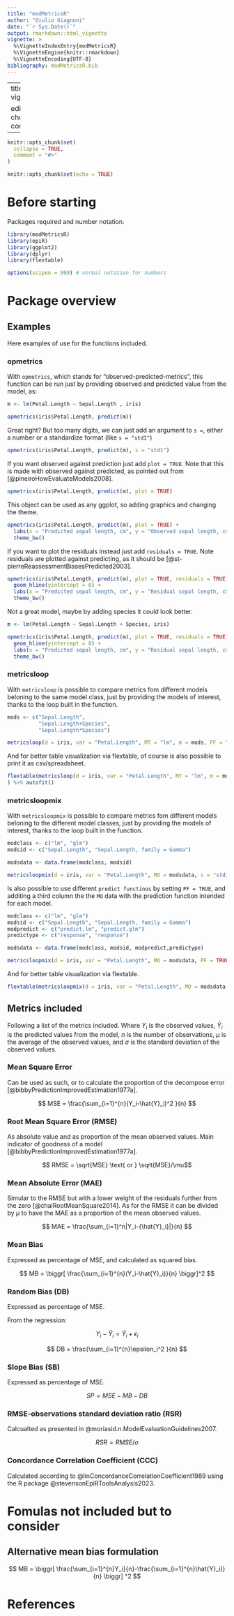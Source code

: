 ```yaml
---
title: "modMetricsR"
author: "Giulio Giagnoni"
date: "`r Sys.Date()`"
output: rmarkdown::html_vignette
vignette: >
  %\VignetteIndexEntry{modMetricsR}
  %\VignetteEngine{knitr::rmarkdown}
  %\VignetteEncoding{UTF-8}
bibliography: modMetricsR.bib
---
```


---
title: "modMetricsR vignette"

editor_options: 
  chunk_output_type: console
---

```r
knitr::opts_chunk$set(
  collapse = TRUE,
  comment = "#>"
)
```

```r
knitr::opts_chunk$set(echo = TRUE)
```


# Before starting

Packages required and number notation.

```r
library(modMetricsR)
library(epiR)
library(ggplot2) 
library(dplyr)
library(flextable)

options(scipen = 999) # normal notation for numbers
```

# Package overview

## Examples

Here examples of use for the functions included.

### opmetrics

With `opmetrics`, which stands for "observed-predicted-metrics", this function can be run just by providing observed and predicted value from the model, as:

```r
m <- lm(Petal.Length ~ Sepal.Length , iris)

opmetrics(iris$Petal.Length, predict(m))
```

Great right? But too many digits, we can just add an argument to `s = `, either a number or a standardize format (like `s = "std1"`)

```r
opmetrics(iris$Petal.Length, predict(m), s = "std1")
```

If you want observed against prediction just add `plot = TRUE`.
Note that this is made with observed against predicted, as pointed out from [@pineiroHowEvaluateModels2008].

```r
opmetrics(iris$Petal.Length, predict(m), plot = TRUE)
```

This object can be used as any ggplot, so adding graphics and changing the theme.

```r
opmetrics(iris$Petal.Length, predict(m), plot = TRUE) +
  labs(x = "Predicted sepal length, cm", y = "Observed sepal length, cm") +
  theme_bw()
```

If you want to plot the residuals instead just add `residuals = TRUE`.
Note residuals are plotted against predicting, as it should be [@st-pierreReassessmentBiasesPredicted2003].

```r
opmetrics(iris$Petal.Length, predict(m), plot = TRUE, residuals = TRUE) +
  geom_hline(yintercept = 0) +
  labs(x = "Predicted sepal length, cm", y = "Residual sepal length, cm") +
  theme_bw()
```

Not a great model, maybe by adding species it could look better.

```r
m <- lm(Petal.Length ~ Sepal.Length + Species, iris)

opmetrics(iris$Petal.Length, predict(m), plot = TRUE, residuals = TRUE) +
  geom_hline(yintercept = 0) +
  labs(x = "Predicted sepal length, cm", y = "Residual sepal length, cm") +
  theme_bw()
```

### metricsloop

With `metricsloop` is possible to compare metrics fom different models beloning to the same model class, just by providing the models of interest, thanks to the loop built in the function.

```r
mods <- c("Sepal.Length",
          "Sepal.Length+Species",
          "Sepal.Length*Species")

metricsloop(d = iris, var = "Petal.Length", MT = "lm", m = mods, PF = "predict", s = "std1")
```

And for better table visualization via flextable, of course is also possible to print it as csv/spreadsheet.

```r
flextable(metricsloop(d = iris, var = "Petal.Length", MT = "lm", m = mods, PF = "predict", s = "std1")
) %>% autofit()
```


### metricsloopmix

With `metricsloopmix` is possible to compare metrics fom different models beloning to the different model classes, just by providing the models of interest, thanks to the loop built in the function.

```r
modclass <- c("lm", "glm")
modsid <- c("Sepal.Length", "Sepal.Length, family = Gamma")

modsdata <- data.frame(modclass, modsid)

metricsloopmix(d = iris, var = "Petal.Length", MO = modsdata, s = "std1")
```

Is also possible to use different `predict functinos` by setting `PF = TRUE`, and additing a third column the the `MO` data with the prediction function intended for each model.

```r
modclass <- c("lm", "glm")
modsid <- c("Sepal.Length", "Sepal.Length, family = Gamma")
modpredict <- c("predict.lm", "predict.glm")
predictype <- c("response", "response")

modsdata <- data.frame(modclass, modsid, modpredict,predictype)

metricsloopmix(d = iris, var = "Petal.Length", MO = modsdata, PF = TRUE, s = "std1")
```

And for better table visualization via flextable.

```r
flextable(metricsloopmix(d = iris, var = "Petal.Length", MO = modsdata, PF = TRUE, s = "std1")) %>% autofit()
```


## Metrics included

Following a list of the metrics included. Where ${Y}_i$ is the observed values, $\hat{Y}_i$ is the predicted values from the model, $n$ is the number of observations, $\mu$ is the average of the observed values, and $\sigma$ is the standard deviation of the observed values.


### Mean Square Error {-}
Can be used as such, or to calculate the proportion of the decompose error [@bibbyPredictionImprovedEstimation1977a].

$$ MSE = \frac{\sum_{i=1}^{n}(Y_i-\hat{Y}_i)^2 }{n} $$


### Root Mean Square Error (RMSE) {-}
As absolute value and as proportion of the mean observed values. Main indicator of goodness of a model [@bibbyPredictionImprovedEstimation1977a].

$$ RMSE = \sqrt{MSE} \text{ or } \sqrt{MSE}/\mu$$

### Mean Absolute Error (MAE) {-}

Simular to the RMSE but with a lower weight of the residuals further from the zero [@chaiRootMeanSquare2014]. As for the RMSE it can be divided by $\mu$ to have the MAE as a proportion of the mean observed values. 

$$ MAE = \frac{\sum_{i=1}^n|Y_i-{\hat{Y}_i}|}{n} $$

### Mean Bias {-}
Expressed as percentage of MSE, and calculated as squared bias.

$$ MB = \biggr[  \frac{\sum_{i=1}^{n}(Y_i-\hat{Y}_i)}{n} \biggr]^2 $$

### Random Bias (DB) {-}
Expressed as percentage of MSE. 

From the regression:

$$ Y_i - \hat{Y}_i = \hat{Y}_i + \epsilon_i $$


$$ DB = \frac{\sum_{i=1}^{n}\epsilon_i^2 }{n} $$

### Slope Bias (SB) {-}
Expressed as percentage of MSE.

$$ SP = MSE - MB - DB $$

### RMSE-observations standard deviation ratio (RSR) {-}
Calcualted as presented in @moriasid.n.ModelEvaluationGuidelines2007.

$$ RSR = RMSE/\sigma $$


### Concordance Correlation Coefficient (CCC) {-}
Calculated according to @linConcordanceCorrelationCoefficient1989 using the R package @stevensonEpiRToolsAnalysis2023.


# Fomulas not included but to consider  {.hidden .unlisted}

## Alternative mean bias formulation

$$ MB =  \biggr[ \frac{\sum_{i=1}^{n}Y_i}{n}-\frac{\sum_{i=1}^{n}\hat{Y}_i)}{n}  \biggr] ^2 $$

# References
